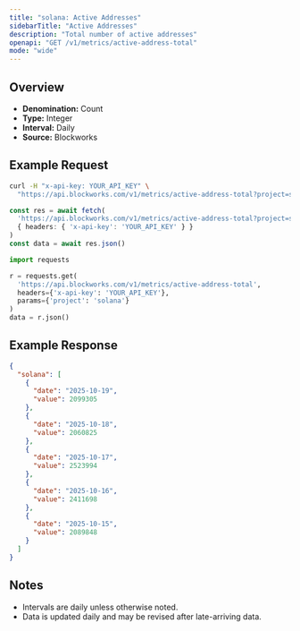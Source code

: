 ```yaml
---
title: "solana: Active Addresses"
sidebarTitle: "Active Addresses"
description: "Total number of active addresses"
openapi: "GET /v1/metrics/active-address-total"
mode: "wide"
---
```


## Overview

- **Denomination:** Count
- **Type:** Integer
- **Interval:** Daily
- **Source:** Blockworks

## Example Request

<CodeGroup>

```bash cURL
curl -H "x-api-key: YOUR_API_KEY" \
  "https://api.blockworks.com/v1/metrics/active-address-total?project=solana"
```

```typescript TypeScript
const res = await fetch(
  'https://api.blockworks.com/v1/metrics/active-address-total?project=solana',
  { headers: { 'x-api-key': 'YOUR_API_KEY' } }
)
const data = await res.json()
```

```python Python
import requests

r = requests.get(
  'https://api.blockworks.com/v1/metrics/active-address-total',
  headers={'x-api-key': 'YOUR_API_KEY'},
  params={'project': 'solana'}
)
data = r.json()
```

</CodeGroup>

## Example Response

```json
{
  "solana": [
    {
      "date": "2025-10-19",
      "value": 2099305
    },
    {
      "date": "2025-10-18",
      "value": 2060825
    },
    {
      "date": "2025-10-17",
      "value": 2523994
    },
    {
      "date": "2025-10-16",
      "value": 2411698
    },
    {
      "date": "2025-10-15",
      "value": 2089848
    }
  ]
}
```

## Notes
- Intervals are daily unless otherwise noted.
- Data is updated daily and may be revised after late-arriving data.
